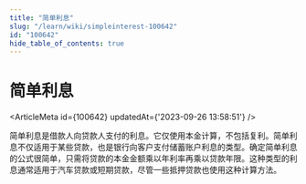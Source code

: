 ```yaml
---
title: "简单利息"
slug: "/learn/wiki/simpleinterest-100642"
id: "100642"
hide_table_of_contents: true
---
```



# 简单利息

<ArticleMeta id={100642} updatedAt={'2023-09-26 13:58:51'} />
<div className='border-solid border-b border-t-0 my-4 border-[var(--ifm-color-gray-300)]' />

简单利息是借款人向贷款人支付的利息。它仅使用本金计算，不包括复利。简单利息不仅适用于某些贷款，也是银行向客户支付储蓄账户利息的类型。确定简单利息的公式很简单，只需将贷款的本金金额乘以年利率再乘以贷款年限。这种类型的利息通常适用于汽车贷款或短期贷款，尽管一些抵押贷款也使用这种计算方法。
